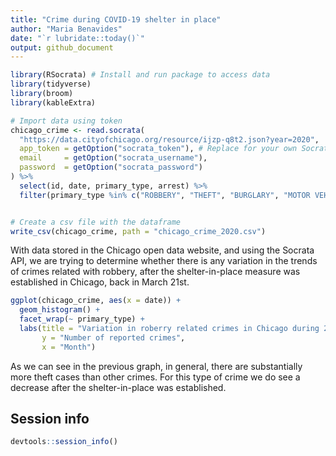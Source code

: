```yaml
---
title: "Crime during COVID-19 shelter in place"
author: "Maria Benavides"
date: "`r lubridate::today()`"
output: github_document
---
```


```r
library(RSocrata) # Install and run package to access data 
library(tidyverse)
library(broom)
library(kableExtra)
```


```r
# Import data using token
chicago_crime <- read.socrata(
  "https://data.cityofchicago.org/resource/ijzp-q8t2.json?year=2020",
  app_token = getOption("socrata_token"), # Replace for your own Socrata token, email and password
  email     = getOption("socrata_username"),
  password  = getOption("socrata_password")
) %>%
  select(id, date, primary_type, arrest) %>% 
  filter(primary_type %in% c("ROBBERY", "THEFT", "BURGLARY", "MOTOR VEHICLE THEFT"))


# Create a csv file with the dataframe
write_csv(chicago_crime, path = "chicago_crime_2020.csv") 
```

With data stored in the Chicago open data website, and using the Socrata API, we are trying to determine whether there is any variation in the trends of crimes related with robbery, after the shelter-in-place measure was established in Chicago, back in March 21st. 

```r
ggplot(chicago_crime, aes(x = date)) +
  geom_histogram() +
  facet_wrap(~ primary_type) +
  labs(title = "Variation in roberry related crimes in Chicago during 2020", 
       y = "Number of reported crimes", 
       x = "Month") 
```

As we can see in the previous graph, in general, there are substantially more theft cases than other crimes. For this type of crime we do see a decrease after the shelter-in-place was established. 



## Session info

```r
devtools::session_info()
```

